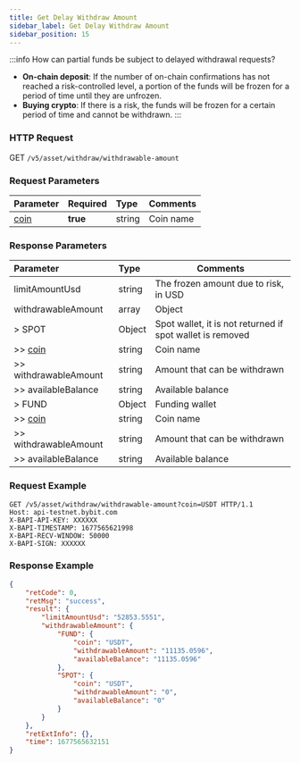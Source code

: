 ```yaml
---
title: Get Delay Withdraw Amount
sidebar_label: Get Delay Withdraw Amount
sidebar_position: 15
---
```

:::info
How can partial funds be subject to delayed withdrawal requests?
* **On-chain deposit**: If the number of on-chain confirmations has not reached a risk-controlled level, a portion of the funds will be frozen for a period of time until they are unfrozen.
* **Buying crypto**: If there is a risk, the funds will be frozen for a certain period of time and cannot be withdrawn.
:::

### HTTP Request
GET `/v5/asset/withdraw/withdrawable-amount`

### Request Parameters
| Parameter | Required | Type | Comments|
|:----- |:-------|:-----|------ |
|[coin](../enum#coin) |**true** |string |Coin name|

### Response Parameters
| Parameter | Type | Comments|
|:----- |:-----|----- |
|limitAmountUsd|string |The frozen amount due to risk, in USD |
|withdrawableAmount|array |Object |
|> SPOT|Object|Spot wallet, it is not returned if spot wallet is removed |
|>> [coin](../enum#coin)|string |Coin name |
|>> withdrawableAmount|string|Amount that can be withdrawn |
|>> availableBalance|string|Available balance |
|> FUND|Object|Funding wallet |
|>> [coin](../enum#coin)|string |Coin name |
|>> withdrawableAmount|string|Amount that can be withdrawn|
|>> availableBalance|string|Available balance|

### Request Example

```http
GET /v5/asset/withdraw/withdrawable-amount?coin=USDT HTTP/1.1
Host: api-testnet.bybit.com
X-BAPI-API-KEY: XXXXXX
X-BAPI-TIMESTAMP: 1677565621998
X-BAPI-RECV-WINDOW: 50000
X-BAPI-SIGN: XXXXXX
```

### Response Example

```json
{
    "retCode": 0,
    "retMsg": "success",
    "result": {
        "limitAmountUsd": "52853.5551",
        "withdrawableAmount": {
            "FUND": {
                "coin": "USDT",
                "withdrawableAmount": "11135.0596",
                "availableBalance": "11135.0596"
            },
            "SPOT": {
                "coin": "USDT",
                "withdrawableAmount": "0",
                "availableBalance": "0"
            }
        }
    },
    "retExtInfo": {},
    "time": 1677565632151
}
```
